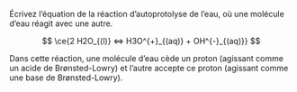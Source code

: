 ::: {.Exercise data-latex=""}

Écrivez l'équation de la réaction d'autoprotolyse de l'eau, où une molécule d'eau réagit avec une autre.

\vspace{\stretch{1}}

:::

::: {.Answer data-latex=""}

$$
\ce{2 H2O_{(l)} <=> H3O^{+}_{(aq)} + OH^{-}_{(aq)}}
$$

Dans cette réaction, une molécule d'eau cède un proton (agissant comme un acide de Brønsted-Lowry) et l'autre accepte ce proton (agissant comme une base de Brønsted-Lowry).

:::